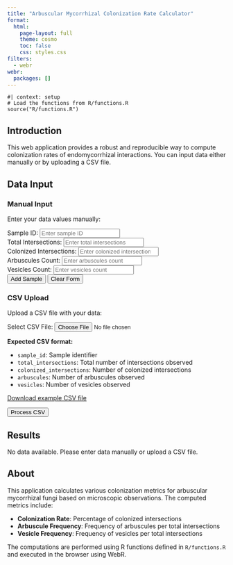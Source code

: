 ```yaml
---
title: "Arbuscular Mycorrhizal Colonization Rate Calculator"
format:
  html:
    page-layout: full
    theme: cosmo
    toc: false
    css: styles.css
filters:
  - webr
webr:
  packages: []
---
```


```webr-r
#| context: setup
# Load the functions from R/functions.R
source("R/functions.R")
```

## Introduction

This web application provides a robust and reproducible way to compute colonization rates of endomycorrhizal interactions. You can input data either manually or by uploading a CSV file.

## Data Input

::: {.panel-tabset}

### Manual Input

Enter your data values manually:

```{=html}
<div class="input-section">
  <div class="form-group">
    <label for="sample_id">Sample ID:</label>
    <input type="text" id="sample_id" class="form-control" placeholder="Enter sample ID">
  </div>

  <div class="form-group">
    <label for="total_intersections">Total Intersections:</label>
    <input type="number" id="total_intersections" class="form-control" placeholder="Enter total intersections" min="0">
  </div>

  <div class="form-group">
    <label for="colonized_intersections">Colonized Intersections:</label>
    <input type="number" id="colonized_intersections" class="form-control" placeholder="Enter colonized intersections" min="0">
  </div>

  <div class="form-group">
    <label for="arbuscules">Arbuscules Count:</label>
    <input type="number" id="arbuscules" class="form-control" placeholder="Enter arbuscules count" min="0">
  </div>

  <div class="form-group">
    <label for="vesicles">Vesicles Count:</label>
    <input type="number" id="vesicles" class="form-control" placeholder="Enter vesicles count" min="0">
  </div>

  <button id="add_manual" class="btn btn-primary" onclick="addManualData()">Add Sample</button>
  <button id="clear_manual" class="btn btn-secondary" onclick="clearManualForm()">Clear Form</button>
</div>
```

### CSV Upload

Upload a CSV file with your data:

```{=html}
<div class="input-section">
  <div class="form-group">
    <label for="csv_file">Select CSV File:</label>
    <input type="file" id="csv_file" class="form-control" accept=".csv" onchange="handleFileSelect(event)">
  </div>

  <div class="file-info">
    <p><strong>Expected CSV format:</strong></p>
    <ul>
      <li><code>sample_id</code>: Sample identifier</li>
      <li><code>total_intersections</code>: Total number of intersections observed</li>
      <li><code>colonized_intersections</code>: Number of colonized intersections</li>
      <li><code>arbuscules</code>: Number of arbuscules observed</li>
      <li><code>vesicles</code>: Number of vesicles observed</li>
    </ul>
    <p><a href="example_data.csv" download>Download example CSV file</a></p>
  </div>

  <button id="process_csv" class="btn btn-primary" onclick="processCSV()">Process CSV</button>
</div>
```

:::

## Results

::: {.results-section}
```{=html}
<div id="results_container">
  <div id="no_data_message" class="alert alert-info">
    No data available. Please enter data manually or upload a CSV file.
  </div>
  
  <div id="results_table" style="display: none;">
    <h3>Computed Metrics</h3>
    <div id="table_output"></div>
    
    <div class="download-section">
      <button id="download_csv" class="btn btn-success" onclick="downloadResults()">Download Results as CSV</button>
    </div>
  </div>
</div>
```
:::

<script>
// Global data storage
let appData = [];
let uploadedCSVData = null;

// Function to add manual data
function addManualData() {
  const sample_id = document.getElementById('sample_id').value;
  const total_intersections = parseInt(document.getElementById('total_intersections').value);
  const colonized_intersections = parseInt(document.getElementById('colonized_intersections').value);
  const arbuscules = parseInt(document.getElementById('arbuscules').value);
  const vesicles = parseInt(document.getElementById('vesicles').value);
  
  if (!sample_id || isNaN(total_intersections) || isNaN(colonized_intersections) || 
      isNaN(arbuscules) || isNaN(vesicles)) {
    alert('Please fill in all fields with valid values');
    return;
  }
  
  // Add to data array
  appData.push({
    sample_id: sample_id,
    total_intersections: total_intersections,
    colonized_intersections: colonized_intersections,
    arbuscules: arbuscules,
    vesicles: vesicles
  });
  
  // Clear form
  clearManualForm();
  
  // Update display
  updateDisplay();
}

// Function to clear manual form
function clearManualForm() {
  document.getElementById('sample_id').value = '';
  document.getElementById('total_intersections').value = '';
  document.getElementById('colonized_intersections').value = '';
  document.getElementById('arbuscules').value = '';
  document.getElementById('vesicles').value = '';
}

// Function to handle file selection
function handleFileSelect(event) {
  const file = event.target.files[0];
  if (!file) return;
  
  const reader = new FileReader();
  reader.onload = function(e) {
    const text = e.target.result;
    uploadedCSVData = parseCSV(text);
    console.log('CSV parsed successfully:', uploadedCSVData);
  };
  reader.readAsText(file);
}

// Simple CSV parser function
function parseCSV(text) {
  const lines = text.split('\n').filter(line => line.trim() !== '');
  if (lines.length < 2) return [];
  
  const headers = lines[0].split(',').map(h => h.trim());
  const data = [];
  
  for (let i = 1; i < lines.length; i++) {
    const values = lines[i].split(',').map(v => v.trim());
    if (values.length === headers.length) {
      const row = {};
      headers.forEach((header, index) => {
        const value = values[index];
        if (header === 'sample_id') {
          row[header] = value;
        } else {
          row[header] = parseFloat(value);
        }
      });
      
      // Filter out empty rows
      if (row.sample_id && 
          typeof row.total_intersections === 'number' &&
          typeof row.colonized_intersections === 'number' &&
          !isNaN(row.total_intersections) &&
          !isNaN(row.colonized_intersections)) {
        data.push(row);
      }
    }
  }
  
  return data;
}

// Function to process CSV data
function processCSV() {
  if (!uploadedCSVData || uploadedCSVData.length === 0) {
    alert('Please select a valid CSV file first');
    return;
  }
  
  appData = [...uploadedCSVData];
  updateDisplay();
}

// Function to compute metrics using R
async function computeMetrics(data) {
  // Convert JavaScript data to R data frame format
  const sample_ids = data.map(row => row.sample_id);
  const total_intersections = data.map(row => row.total_intersections);
  const colonized_intersections = data.map(row => row.colonized_intersections);
  const arbuscules = data.map(row => row.arbuscules);
  const vesicles = data.map(row => row.vesicles);
  
  // Create R data frame and compute metrics
  await globalThis.webR.evalRVoid(`
    temp_data <- data.frame(
      sample_id = c(${sample_ids.map(s => `"${s}"`).join(', ')}),
      total_intersections = c(${total_intersections.join(', ')}),
      colonized_intersections = c(${colonized_intersections.join(', ')}),
      arbuscules = c(${arbuscules.join(', ')}),
      vesicles = c(${vesicles.join(', ')})
    )
    result_data <- compute_metrics(temp_data)
  `);
  
  // Get results back from R
  const results = [];
  for (let i = 0; i < data.length; i++) {
    const colonization_rate = await globalThis.webR.evalRNumber(`result_data$colonization_rate[${i + 1}]`);
    const arbuscule_frequency = await globalThis.webR.evalRNumber(`result_data$arbuscule_frequency[${i + 1}]`);
    const vesicle_frequency = await globalThis.webR.evalRNumber(`result_data$vesicle_frequency[${i + 1}]`);
    
    results.push({
      ...data[i],
      colonization_rate: colonization_rate.toFixed(2),
      arbuscule_frequency: arbuscule_frequency.toFixed(2),
      vesicle_frequency: vesicle_frequency.toFixed(2)
    });
  }
  
  return results;
}

// Function to update display
async function updateDisplay() {
  const no_data_msg = document.getElementById('no_data_message');
  const results_table = document.getElementById('results_table');
  const table_output = document.getElementById('table_output');
  
  if (appData.length === 0) {
    no_data_msg.style.display = 'block';
    results_table.style.display = 'none';
  } else {
    no_data_msg.style.display = 'none';
    results_table.style.display = 'block';
    
    // Compute metrics
    const results = await computeMetrics(appData);
    
    // Create HTML table
    let html = '<table class="results-table"><thead><tr>';
    const headers = Object.keys(results[0]);
    headers.forEach(h => {
      html += `<th>${h.replace(/_/g, ' ').toUpperCase()}</th>`;
    });
    html += '</tr></thead><tbody>';
    
    results.forEach(row => {
      html += '<tr>';
      headers.forEach(h => {
        html += `<td>${row[h]}</td>`;
      });
      html += '</tr>';
    });
    html += '</tbody></table>';
    
    table_output.innerHTML = html;
  }
}

// Function to download results
async function downloadResults() {
  if (appData.length === 0) {
    alert('No data to download');
    return;
  }
  
  // Compute metrics for download
  const results = await computeMetrics(appData);
  
  // Convert to CSV
  const headers = Object.keys(results[0]);
  let csv = headers.join(',') + '\n';
  results.forEach(row => {
    csv += headers.map(h => row[h]).join(',') + '\n';
  });
  
  // Trigger download
  const blob = new Blob([csv], { type: 'text/csv' });
  const url = URL.createObjectURL(blob);
  const a = document.createElement('a');
  a.href = url;
  a.download = 'colonization_rates_results.csv';
  a.click();
  URL.revokeObjectURL(url);
}
</script>

## About

This application calculates various colonization metrics for arbuscular mycorrhizal fungi based on microscopic observations. The computed metrics include:

- **Colonization Rate**: Percentage of colonized intersections
- **Arbuscule Frequency**: Frequency of arbuscules per total intersections
- **Vesicle Frequency**: Frequency of vesicles per total intersections

The computations are performed using R functions defined in `R/functions.R` and executed in the browser using WebR.

